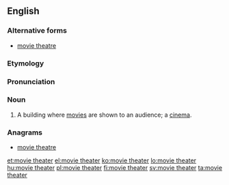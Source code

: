 ==English==

===Alternative forms===
* [[movie theatre]]

===Etymology===
{{compound|movie|theater|lang=en}}

===Pronunciation===
{{rfp|lang=en}}

===Noun===
{{en-noun|head=[[movie]] [[theater]]}}

# {{context|US|lang=en}} A building where [[movie]]s are shown to an audience; a [[cinema]].

===Anagrams===
* [[movie theatre#English|movie theatre]]

[[et:movie theater]]
[[el:movie theater]]
[[ko:movie theater]]
[[lo:movie theater]]
[[hu:movie theater]]
[[pl:movie theater]]
[[fi:movie theater]]
[[sv:movie theater]]
[[ta:movie theater]]